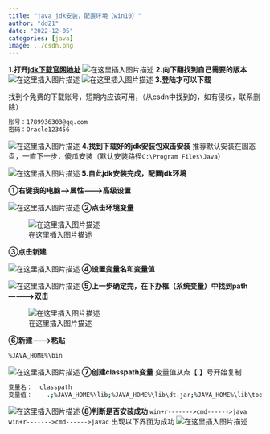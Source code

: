 ```yaml
---
title: "java_jdk安装，配置环境（win10）"
author: "dd21"
date: "2022-12-05" 
categories: [java]
image: ../csdn.png
---
```



**1.打开[jdk下载官网地址](https://www.oracle.com/java/technologies/javase/javase-jdk8-downloads.html)**
![在这里插入图片描述](https://img-blog.csdnimg.cn/20200912114507791.png?x-oss-process=image/watermark,type_ZmFuZ3poZW5naGVpdGk,shadow_10,text_aHR0cHM6Ly9ibG9nLmNzZG4ubmV0L3FxXzQzNjE5NDYx,size_16,color_FFFFFF,t_70#pic_center)
**2.向下翻找到自己需要的版本**
![在这里插入图片描述](https://img-blog.csdnimg.cn/20200912114722787.png?x-oss-process=image/watermark,type_ZmFuZ3poZW5naGVpdGk,shadow_10,text_aHR0cHM6Ly9ibG9nLmNzZG4ubmV0L3FxXzQzNjE5NDYx,size_16,color_FFFFFF,t_70#pic_center)
![在这里插入图片描述](https://img-blog.csdnimg.cn/20200912114838816.png?x-oss-process=image/watermark,type_ZmFuZ3poZW5naGVpdGk,shadow_10,text_aHR0cHM6Ly9ibG9nLmNzZG4ubmV0L3FxXzQzNjE5NDYx,size_16,color_FFFFFF,t_70#pic_center)
**3.登陆才可以下载**


找到个免费的下载账号，短期内应该可用，（从csdn中找到的，如有侵权，联系删除）

```bash
账号：1789936303@qq.com
密码：Oracle123456
```

![在这里插入图片描述](https://img-blog.csdnimg.cn/20200912114935669.png?x-oss-process=image/watermark,type_ZmFuZ3poZW5naGVpdGk,shadow_10,text_aHR0cHM6Ly9ibG9nLmNzZG4ubmV0L3FxXzQzNjE5NDYx,size_16,color_FFFFFF,t_70#pic_center)
**4.找到下载好的jdk安装包双击安装**
推荐默认安装在固态盘，一直下一步，傻瓜安装（默认安装路径`C:\Program Files\Java`）

![在这里插入图片描述](https://img-blog.csdnimg.cn/20200912115332689.png#pic_center)
**5.自此jdk安装完成，配置jdk环境**

**①右键我的电脑----->属性------->高级设置**

![在这里插入图片描述](https://img-blog.csdnimg.cn/2020091212025464.png?x-oss-process=image/watermark,type_ZmFuZ3poZW5naGVpdGk,shadow_10,text_aHR0cHM6Ly9ibG9nLmNzZG4ubmV0L3FxXzQzNjE5NDYx,size_16,color_FFFFFF,t_70#pic_center)
**②点击环境变量**


![在这里插入图片描述](https://img-blog.csdnimg.cn/20200912120320160.png?x-oss-process=image/watermark,type_ZmFuZ3poZW5naGVpdGk,shadow_10,text_aHR0cHM6Ly9ibG9nLmNzZG4ubmV0L3FxXzQzNjE5NDYx,size_16,color_FFFFFF,t_70#pic_center)

**③点击新建**

![在这里插入图片描述](https://img-blog.csdnimg.cn/20200912120608268.png?x-oss-process=image/watermark,type_ZmFuZ3poZW5naGVpdGk,shadow_10,text_aHR0cHM6Ly9ibG9nLmNzZG4ubmV0L3FxXzQzNjE5NDYx,size_16,color_FFFFFF,t_70#pic_center)
**④设置变量名和变量值**

![在这里插入图片描述](https://img-blog.csdnimg.cn/2020091212090790.png?x-oss-process=image/watermark,type_ZmFuZ3poZW5naGVpdGk,shadow_10,text_aHR0cHM6Ly9ibG9nLmNzZG4ubmV0L3FxXzQzNjE5NDYx,size_16,color_FFFFFF,t_70#pic_center)
**⑤上一步确定完，在下办框（系统变量）中找到path----------->双击**


![在这里插入图片描述](https://img-blog.csdnimg.cn/20200912121739226.png?x-oss-process=image/watermark,type_ZmFuZ3poZW5naGVpdGk,shadow_10,text_aHR0cHM6Ly9ibG9nLmNzZG4ubmV0L3FxXzQzNjE5NDYx,size_16,color_FFFFFF,t_70#pic_center)


**⑥新建------->粘贴**

```bash
%JAVA_HOME%\bin
```

![在这里插入图片描述](https://img-blog.csdnimg.cn/20200912121608642.png?x-oss-process=image/watermark,type_ZmFuZ3poZW5naGVpdGk,shadow_10,text_aHR0cHM6Ly9ibG9nLmNzZG4ubmV0L3FxXzQzNjE5NDYx,size_16,color_FFFFFF,t_70#pic_center)
**⑦创建classpath变量**
变量值从点【.】号开始复制

```bash
变量名：  classpath
变量值：    .;%JAVA_HOME%\lib;%JAVA_HOME%\lib\dt.jar;%JAVA_HOME%\lib\tools.jar;
```

![在这里插入图片描述](https://img-blog.csdnimg.cn/20200912122138201.png?x-oss-process=image/watermark,type_ZmFuZ3poZW5naGVpdGk,shadow_10,text_aHR0cHM6Ly9ibG9nLmNzZG4ubmV0L3FxXzQzNjE5NDYx,size_16,color_FFFFFF,t_70#pic_center)
**⑧判断是否安装成功**
`win+r------->cmd------>java`
`win+r------->cmd------>javac`
出现以下界面为成功
![在这里插入图片描述](https://img-blog.csdnimg.cn/2020091212255228.png?x-oss-process=image/watermark,type_ZmFuZ3poZW5naGVpdGk,shadow_10,text_aHR0cHM6Ly9ibG9nLmNzZG4ubmV0L3FxXzQzNjE5NDYx,size_16,color_FFFFFF,t_70#pic_center)

